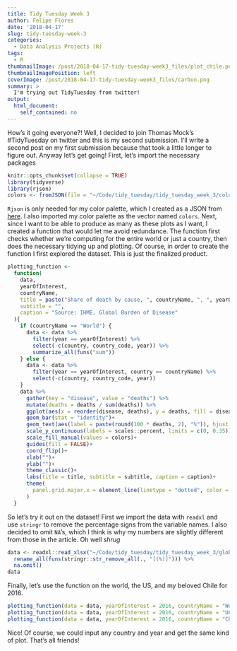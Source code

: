 ```yaml
---
title: Tidy Tuesday Week 3
author: Felipe Flores
date: '2018-04-17'
slug: tidy-tuesday-week-3
categories:
  - Data Analysis Projects (R)
tags:
  - R
thumbnailImage: /post/2018-04-17-tidy-tuesday-week3_files/plot_chile.png
thumbnailImagePosition: left
coverImage: /post/2018-04-17-tidy-tuesday-week3_files/carbon.png
summary: >
  I'm trying out TidyTuesday from twitter!
output: 
  html_document: 
    self_contained: no
---
```


How's it going everyone?! Well, I decided to join Thomas Mock's #TidyTuesday on twitter and this is my second submission. I'll write a second post on my first submission because that took a little longer to figure out. Anyway let's get going! First, let's import the necessary packages

```r
knitr::opts_chunk$set(collapse = TRUE)
library(tidyverse)
library(rjson)
colors <- fromJSON(file = "~/Code/tidy_tuesday/tidy_tuesday_week_3/colors.json")
```

`Rjson` is only needed for my color palette, which I created as a JSON from [here](http://tools.medialab.sciences-po.fr/iwanthue/). I also imported my color palette as the vector named `colors`. Next, since I want to be able to produce as many as these plots as I want, I created a function that would let me avoid redundance. The function first checks whether we're computing for the entire world or just a country, then does the necessary tidying up and plotting. Of course, in order to create the function I first explored the dataset. This is just the finalized product.


```r
plotting_function <- 
  function(
    data,
    yearOfInterest,
    countryName,
    title = paste("Share of death by cause, ", countryName, ", ", yearOfInterest, sep = ""),
    subtitle = "",
    caption = "Source: IHME, Global Burden of Disease"
  ){
    if (countryName == "World") {
      data <- data %>% 
        filter(year == yearOfInterest) %>% 
        select(-c(country, country_code, year)) %>% 
        summarize_all(funs("sum"))
    } else {
      data <- data %>%
        filter(year == yearOfInterest, country == countryName) %>%
        select(-c(country, country_code, year))
    }
    data %>% 
      gather(key = "disease", value = "deaths") %>% 
      mutate(deaths = deaths / sum(deaths)) %>% 
      ggplot(aes(x = reorder(disease, deaths), y = deaths, fill = disease))+
      geom_bar(stat = "identity")+
      geom_text(aes(label = paste(round(100 * deaths, 2), "%")), hjust = -0.1)+
      scale_y_continuous(labels = scales::percent, limits = c(0, 0.35))+
      scale_fill_manual(values = colors)+
      guides(fill = FALSE)+
      coord_flip()+
      xlab("")+
      ylab("")+
      theme_classic()+
      labs(title = title, subtitle = subtitle, caption = caption)+
      theme(
        panel.grid.major.x = element_line(linetype = "dotted", color = "#5043484A")
      )
  }
```

So let's try it out on the dataset! First we import the data with `readxl` and use `stringr` to remove the percentage signs from the variable names. I also decided to omit `NA`'s, which I think is why my numbers are slightly different from those in the article. Oh well *shrug*

```r
data <- readxl::read_xlsx("~/Code/tidy_tuesday/tidy_tuesday_week_3/global_mortality.xlsx") %>% 
  rename_all(funs(stringr::str_remove_all(., "[(%)]"))) %>% 
  na.omit() 
data
```

Finally, let's use the function on the world, the US, and my beloved Chile for 2016. 

```r
plotting_function(data = data, yearOfInterest = 2016, countryName = "World")
plotting_function(data = data, yearOfInterest = 2016, countryName = "United States")
plotting_function(data = data, yearOfInterest = 2016, countryName = "Chile")
```


Nice! Of course, we could input any country and year and get the same kind of plot. That's all friends!


